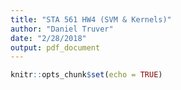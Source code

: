 ```yaml
---
title: "STA 561 HW4 (SVM & Kernels)"
author: "Daniel Truver"
date: "2/28/2018"
output: pdf_document
---
```


```r
knitr::opts_chunk$set(echo = TRUE)
```

